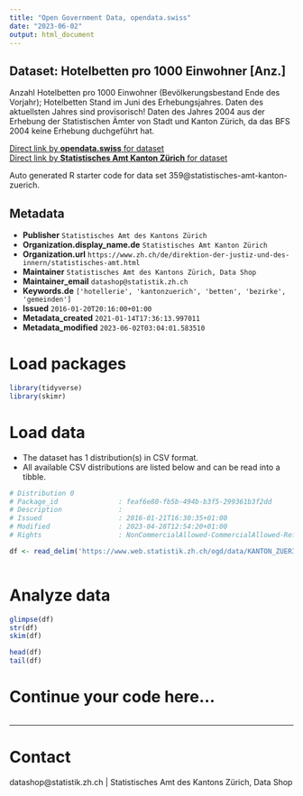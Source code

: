 ```yaml
---
title: "Open Government Data, opendata.swiss"
date: "2023-06-02"
output: html_document
---
```


## Dataset: Hotelbetten pro 1000 Einwohner [Anz.]

Anzahl Hotelbetten pro 1000 Einwohner (Bevölkerungsbestand Ende des Vorjahr); Hotelbetten Stand im Juni des Erhebungsjahres. Daten des aktuellsten Jahres sind provisorisch! Daten des Jahres 2004 aus der Erhebung der Statistischen Ämter von Stadt und Kanton Zürich, da das BFS 2004 keine Erhebung duchgeführt hat.

[Direct link by **opendata.swiss** for dataset](https://opendata.swiss/de/dataset/hotelbetten-pro-1000-einwohner-anz)<br>
[Direct link by **Statistisches Amt Kanton Zürich** for dataset](https://www.zh.ch/de/politik-staat/gemeinden/gemeindeportraet.html)

Auto generated R starter code for data set 359@statistisches-amt-kanton-zuerich.

## Metadata

- **Publisher** `Statistisches Amt des Kantons Zürich`
- **Organization.display_name.de** `Statistisches Amt Kanton Zürich`
- **Organization.url** `https://www.zh.ch/de/direktion-der-justiz-und-des-innern/statistisches-amt.html`
- **Maintainer** `Statistisches Amt des Kantons Zürich, Data Shop`
- **Maintainer_email** `datashop@statistik.zh.ch`
- **Keywords.de** `['hotellerie', 'kantonzuerich', 'betten', 'bezirke', 'gemeinden']`
- **Issued** `2016-01-20T20:16:00+01:00`
- **Metadata_created** `2021-01-14T17:36:13.997011`
- **Metadata_modified** `2023-06-02T03:04:01.583510`


# Load packages

```r

library(tidyverse)
library(skimr)

```

# Load data

-   The dataset has 1 distribution(s) in CSV format.
-   All available CSV distributions are listed below and can be read into a tibble.

```r

# Distribution 0
# Package_id               : feaf6e80-fb5b-494b-b3f5-299361b3f2dd
# Description              : 
# Issued                   : 2016-01-21T16:30:35+01:00
# Modified                 : 2023-04-28T12:54:20+01:00
# Rights                   : NonCommercialAllowed-CommercialAllowed-ReferenceRequired

df <- read_delim('https://www.web.statistik.zh.ch/ogd/data/KANTON_ZUERICH_302.csv')



```

# Analyze data

```r

glimpse(df)
str(df)
skim(df)

head(df)
tail(df)

```

# Continue your code here...

```r

```

------------------------------------------------------------------------

# Contact

datashop@statistik.zh.ch | Statistisches Amt des Kantons Zürich, Data Shop
